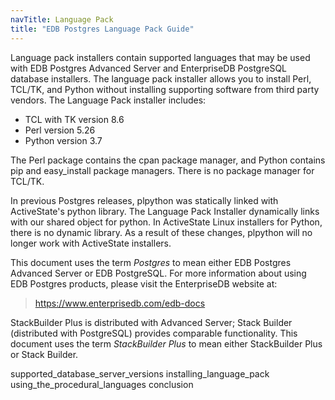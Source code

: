 ```yaml
---
navTitle: Language Pack
title: "EDB Postgres Language Pack Guide"
---
```




Language pack installers contain supported languages that may be used with EDB Postgres Advanced Server and EnterpriseDB PostgreSQL database installers. The language pack installer allows you to install Perl, TCL/TK, and Python without installing supporting software from third party vendors. The Language Pack installer includes:

-   TCL with TK version 8.6
-   Perl version 5.26
-   Python version 3.7

The Perl package contains the <span class="title-ref">cpan</span> package manager, and Python contains <span class="title-ref">pip</span> and <span class="title-ref">easy\_install</span> package managers. There is no package manager for TCL/TK.

In previous Postgres releases, <span class="title-ref">plpython</span> was statically linked with ActiveState's python library. The Language Pack Installer dynamically links with our shared object for python. In ActiveState Linux installers for Python, there is no dynamic library. As a result of these changes, <span class="title-ref">plpython</span> will no longer work with ActiveState installers.

This document uses the term *Postgres* to mean either EDB Postgres Advanced Server or EDB PostgreSQL. For more information about using EDB Postgres products, please visit the EnterpriseDB website at:

> <https://www.enterprisedb.com/edb-docs>

StackBuilder Plus is distributed with Advanced Server; Stack Builder (distributed with PostgreSQL) provides comparable functionality. This document uses the term *StackBuilder Plus* to mean either StackBuilder Plus or Stack Builder.

<div class="toctree" maxdepth="3">

supported\_database\_server\_versions installing\_language\_pack using\_the\_procedural\_languages conclusion

</div>
